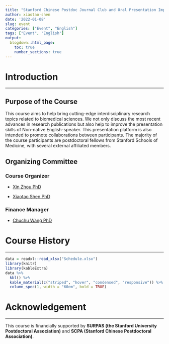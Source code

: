 ```yaml
---
title: "Stanford Chinese Postdoc Journal Club and Oral Presentation Improvement"
author: xiaotao-shen
date: '2022-01-08'
slug: event
categories: ["Event", "English"]
tags: ["Event", "English"]
output:
  blogdown::html_page:
    toc: true
    number_sections: true
---
```


# **Introduction**

---

## **Purpose of the Course**

This course aims to help bring cutting-edge interdisciplinary research topics related to biomedical sciences. We not only discuss the most recent advances in research publications but also help to improve the presentation skills of Non-native English-speaker. This presentation platform is also intended to promote collaborations between participants. The majority of the course participants are postdoctoral fellows from Stanford Schools of Medicine, with several external affiliated members.

## **Organizing Committee**

### **Course Organizer**

* [Xin Zhou PhD](https://www.linkedin.com/in/xinzhou-uchc/)

* [Xiaotao Shen PhD](https://www.shenxt.info/)

### **Finance Manager**

* [Chuchu Wang PhD](https://www.linkedin.com/in/chuchu-wang-71331190/)

# **Course History**

---

```r
data = readxl::read_xlsx("Schedule.xlsx")
library(knitr)
library(kableExtra)
data %>%
  kbl() %>%
  kable_material(c("striped", "hover", "condensed", "responsive")) %>% 
  column_spec(1, width = "60em", bold = TRUE)
```

# **Acknowledgement**

---

This course is financially supported by **SURPAS (the Stanford University Postdoctoral Association)** and **SCPA (Stanford Chinese Postdoctoral Association)**.